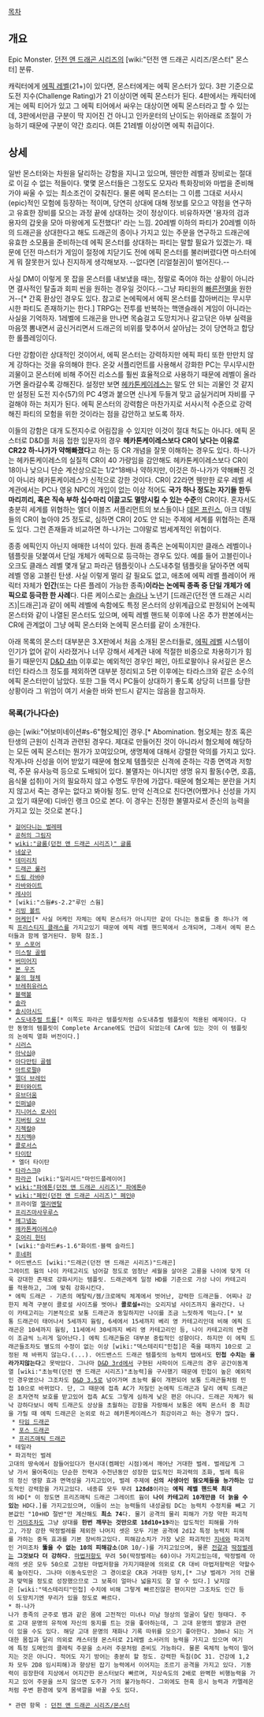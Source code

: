 [[목차]]

== 개요 ==
Epic Monster. [[던전 앤 드래곤 시리즈]]의 [wiki:"던전 앤 드래곤 시리즈/몬스터" 몬스터] 분류.

캐릭터에게 [[에픽 레벨]](21+)이 있다면, 몬스터에게는 에픽 몬스터가 있다. 3판 기준으로 도전 지수(Challenge Rating)가 21 이상이면 에픽 몬스터가 된다. 4판에서는 캐릭터에게는 에픽 티어가 있고 그 에픽 티어에서 싸우는 대상이면 에픽 몬스터라고 할 수 있는데, 3판에서만큼 구분이 딱 지어진 건 아니고 인카운터의 난이도는 위아래로 조절이 가능하기 때문에 구분이 약간 흐리다. 여튼 21레벨 이상이면 에픽 취급이다.

== 상세 ==
일반 몬스터와는 차원을 달리하는 강함을 지니고 있으며, 웬만한 레벨과 장비로는 절대로 이길 수 없는 적들이다. 몇몇 몬스터들은 그정도도 모자라 특화장비와 마법을 준비해가야 싸울 수 있는 최소조건이 갖춰진다. 물론 에픽 몬스터는 그 이름 그대로 서사시(epic)적인 모험에 등장하는 적이며, 당연히 상대에 대해 정보를 모으고 약점을 연구하고 유효한 장비를 모으는 과정 끝에 상대하는 것이 정상이다. 비유하자면 '용자의 검과 용자의 갑옷을 모아 마왕에게 도전했다!' 라는 느낌. 20레벨 이하의 파티가 20레벨 이하의 드래곤을 상대한다고 해도 드래곤의 종이나 가지고 있는 주문을 연구하고 드래곤에 유효한 소모품을 준비하는데 에픽 몬스터를 상대하는 파티는 말할 필요가 있겠는가. 때문에 던전 마스터가 게임이 절정에 치닫기도 전에 에픽 몬스터를 불러버렸다면 마스터에게 뭐 잘못한거 있나 진지하게 생각해보자. --없다면 [리얼철권]이 벌어진다.-- 

사실 DM이 이렇게 못 잡을 몬스터를 내보냈을 때는, 정말로 죽어야 하는 상황이 아니라면 결사적인 탈출과 회피 씬을 원하는 경우일 것이다.--그냥 파티원의 [[빠른전멸]]을 원한 거--[* 간혹 환상인 경우도 있다. 참고로 논에픽에서 에픽 몬스터를 잡아버리는 무시무시한 파티도 존재하기는 한다.] TRPG는 전투를 반복하는 핵앤슬래쉬 게임이 아니라는 사실을 기억하자. 1레벨에 드래곤을 만나면 목숨걸고 도망치거나 갈고닦은 아부 실력을 마음껏 뽐내면서 굽신거리면서 드래곤의 비위를 맞추어서 살아남는 것이 당연하고 합당한 롤플레잉이다.

다만 강함이란 상대적인 것이어서, 에픽 몬스터는 강력하지만 에픽 파티 또한 만만치 않게 강하다는 것을 유의해야 한다. 온갖 서플리먼트를 사용해서 강화한 PC는 무시무시한 괴물이고 몬스터에 비해 주어진 리소스를 훨씬 효율적으로 사용하기 때문에 레벨이 올라가면 올라갈수록 강해진다. 설정만 보면 [[헤카톤케이레스]]는 말도 안 되는 괴물인 것 같지만 설정된 도전 지수(57)의 PC 4명과 붙으면 신나게 두들겨 맞고 굽실거리며 자비를 구걸해야 하는 처지가 된다. 에픽 몬스터의 강력함은 마찬가지로 서사시적 수준으로 강력해진 파티의 모험을 위한 것이라는 점을 감안하고 보도록 하자. 

이들의 강함은 대개 도전지수로 어림잡을 수 있지만 이것이 절대 척도는 아니다. 에픽 몬스터로 D&D를 처음 접한 입문자의 경우 '''헤카톤케이레스보다 CR이 낮다는 이유로 CR22 하-나가가 약해빠졌다'''고 하는 등 CR 개념을 잘못 이해하는 경우도 있다. 하-나가는 헤카톤케이레스의 실질적 CR이 40 가량임을 감안해도 헤카톤케이레스보다 CR이 18이나 낮으니 단순 계산상으로는 1/2^18배나 약하지만, 이것은 하-나가가 약해빠진 것이 아니라 헤카톤케이레스가 신적으로 강한 것이다. CR이 22라면 웬만한 로우 레벨 세계관에서는 PC나 영웅 NPC의 개입이 없는 이상 적어도 '''국가 하나 정도는 자기들 한두마리끼리, 혹은 직속 부하 십수마리 이끌고도 멸망시킬 수 있는 수준'''의 CR이다. 혼자서도 충분히 세계를 위협하는 엘더 이블즈 서플리먼트의 보스들이나 [[데몬 프린스]], 아크 데빌들의 CR이 높아야 25 정도로, 심하면 CR이 20도 안 되는 주제에 세계를 위협하는 존재도 있다. 그런 존재들과 비교하면 하-나가는 그야말로 범세계적인 위협이다.

종종 에픽인지 아닌지 애매한 녀석이 있다. 원래 종족은 논에픽이지만 클래스 레벨이나 템플릿을 덧붙여서 단일 개체가 에픽으로 등극하는 경우도 있다. 예를 들어 고블린이나 오크도 클래스 레벨 몇개 달고 파라곤 템플릿이나 스도내추럴 템플릿을 달아주면 에픽 레벨 영웅 고블린 탄생. 사실 이렇게 멀리 갈 필요도 없고, 애초에 에픽 레벨 플레이어 캐릭터 자체가 '''인간'''(또는 다른 플레이 가능한 종족)'''이라는 논에픽 종족 중 단일 개체가 에픽으로 등극한 한 사례'''다. 다른 케이스로는 [[솔라]]나 노년기 [드래곤(던전 앤 드래곤 시리즈)|드래곤]과 같이 에픽 레벨에 속함에도 특정 몬스터의 상위계급으로 판정되어 논에픽 몬스터와 같이 나열된 몬스터도 있으며, 에픽 레벨 핸드북 이후에 나온 추가 판본에서는 CR에 관계없이 그냥 에픽 몬스터와 논에픽 몬스터를 같이 소개한다.

아래 목록의 몬스터 대부분은 3.X판에서 처음 소개된 몬스터들로, [[에픽 레벨]] 시스템이 인기가 없어 같이 사라졌거나 너무 강해서 세계관 내에 적절한 비중으로 차용하기가 힘들기 때문인지 [[D&D 4th]] 이후로는 예외적인 경우인 페인, 아트로팔이나 유서깊은 몬스터인 타라스크 정도를 제외하면 대부분 정리되고 5판 이후에는 타라스크와 같은 소수의 에픽 몬스터만이 남았다. 또한 그들 역시 PC들이 상대하기 좋도록 상당히 너프를 당한 상황이라 그 위엄이 여기 서술한 바와 반드시 같지는 않음을 참고하자.

=== 목록(가나다순) ===
@는 [wiki:"어보미네이션#s-6"혐오체]인 경우.[* Abomination. 혐오체는 창조 혹은 탄생의 근원이 신격과 관련된 경우다. 제대로 만들어진 것이 아니라서 혐오체에 해당하는 모든 에픽 몬스터는 뭔가가 꼬여있으며, 생명체에 대해서 강렬한 악의를 가지고 있다. 작게나마 신성을 이어 받았기 때문에 혐오체 템플릿은 신격에 준하는 각종 면역과 저항력, 주문 유사능력 등으로 도배되어 있다. 불멸자는 아니지만 생명 유지 활동(수면, 호흡, 음식물 섭취)이 거의 필요하지 않고 수명도 무한에 가깝다. 때문에 혐오체는 분란을 거치지 않고서 죽는 경우는 없다고 봐야될 정도. 만약 신격으로 친다면(어쨌거나 신성을 가지고 있기 때문에) 디바인 랭크 0으로 본다. 이 경우는 진정한 불멸자로서 준신의 능력을 가지고 있는 것으로 본다.]

 * [[걸어다니는 벌레떼]]
 * [[공허의 그림자]]
 * [[wiki:"글룸(던전 앤 드래곤 시리즈)" 글룸]]
 * [[네살구]]
 * [[데미리치]]
 * [[드래곤 룰러]]
 * [[드림 라바]]@
 * [[라바와이트]]
 * [[레샤이]]
 * [wiki:"스웜#s-2.2"루인 스웜]
 * [[리빙 볼트]]
 * [[머케인]][* 사실 머케인 자체는 에픽 몬스터가 아니지만 같이 다니는 동료들 중 하나가 에픽 [[프리스티지 클래스]]를 가지고있기 때문에 에픽 레벨 핸드북에서 소개되며, 그래서 에픽 몬스터들과 함께 열거된다. 항목 참조.]
 * [[무 스포어]]
 * [[미스랄 골렘]]
 * [[버미어지]]
 * [[본 우즈]]
 * [[불의 형체]]
 * [[브레취유러스]]
 * [[블랙볼]]
 * [[솔라]]
 * [[솔시아시드]]
 * [[스도내추럴 트롤]][* 이쪽도 파라곤 템플릿처럼 슈도내츄럴 템플릿이 적용된 예제이다. 다만 동명의 템플릿이 Complete Arcane에도 언급이 되었는데 CAr에 있는 것이 이 템플릿의 논에픽 열화 버전이다.]
 * [[시러스]]
 * [[아낙심]]@
 * [[아다만틴 골렘]]
 * [[아트로팔]]@
 * [[엘더 브레인]]
 * [[윈터와이트]]
 * [[유브더움]]
 * [[인퍼널]]@
 * [[지니어스 로사이]]
 * [[지버링 오브]]
 * [[지젝칼]]@
 * [[치치멕]]@
 * [[콜로서스]]
 * [[타이탄]]
  * 엘더 타이탄
 * [[타라스크]]@
 * [[파라곤]] [wiki:"일리시드"마인드플레이어]
 * [[wiki:"파에톤(던전 앤 드래곤 시리즈)" 파에톤]]@
 * [[wiki:"페인(던전 앤 드래곤 시리즈)" 페인]]@
 * 프라이멀 [[엘리멘탈]]
 * [[프리즈마사우루스]]
 * [[헤그넴논]]
 * [[헤카톤케이레스]]@
 * [[호어리 헌터]]
 * [wiki:"슬라드#s-1.6"화이트·블랙 슬라드]
 * [[후네퍼]]
 * 어드밴스드 [wiki:"드래곤(던전 앤 드래곤 시리즈)"드래곤]
 그레이트 웜의 나이 카테고리도 넘어갈 정도로 엄청난 세월을 살아온 고룡을 나이에 맞게 더욱 강대한 존재로 강화시키는 템플릿. 드래곤에게 일정 HD를 기준으로 가상 나이 카테고리를 적용하고, 그에 맞춰 강화시킨다.
 * 에픽 드래곤 - 기존의 메탈릭/젬/크로메틱 체계에서 벗어난, 강력한 드래곤들. 어찌나 강한지 체격 구분이 콜로설 사이즈를 벗어나 '''콜로설+'''라는 오리지널 사이즈까지 올라간다. 나이 카테고리는 기본적으로 보통 드래곤과 동일하지만 나이를 조금 느릿하게 먹는다.[* 보통 드래곤이 태어나서 5세까지 웜링, 6세에서 15세까지 베리 영 카테고리인데 비해 에픽 드래곤은 10세까지 웜링, 11세에서 30세까지 베리 영 카테고리인 등, 나이 카테고리의 변경이 조금씩 느리게 일어난다.] 에픽 드래곤들은 대부분 중립적인 성향이다. 하지만 이 에픽 드래곤들조차도 별도의 수정이 없는 이상 [wiki:"덱스테리티"민첩]은 죽을 때까지 10으로 고정된 채 바뀌지 않는다.(...). 어드밴스드 드래곤 템플릿의 능력치 탭에서도 '''민첩 수치는 올라가지않는다'''고 못박았다. 그나마 [[D&D 3rd]]에서 구현된 사파이어 드래곤의 경우 공간이동계열 [wiki:"초능력(던전 앤 드래곤 시리즈)"초능력]을 구사했기 때문에 민첩이 높은 예외적인 경우였으나 그조차도 [[D&D 3.5]]로 넘어가며 초능력 룰이 개편되어 보통 드래곤들처럼 민첩 10으로 바뀌었다. 단, 그 때문에 접촉 AC가 저질인 논에픽 드래곤과 달리 에픽 드래곤은 초자연적 보호를 받고있어 접촉 AC도 그렇게 심하게 낮은 편은 아니다. 드래곤 자체가 워낙 강하다보니 에픽 드래곤도 상상을 초월하는 강함을 자랑해서 보통은 에픽 몬스터 중 최강을 가릴 때 에픽 드래곤은 논외로 하고 헤카톤케이레스가 최강이라고 하는 경우가 많다.
  * [[타임 드래곤]]
  * [[포스 드래곤]]
  * [[프리즈매틱 드래곤]]
 * 테일라
 * 파괴적인 벌레
 고대의 땅속에서 잠들어있다가 현시대(켐페인 시점)에서 깨어난 거대한 벌레. 벌레답게 그냥 가서 물어죽이는 단순한 전략과 수천년동안 성장한 압도적인 파괴력의 조화, 벌레 특유의 정신 영향 효과 면역성을 가지고있어, 벌레 주제에 '''신의 사생아인 혐오체들을 능가하는''' 압도적인 강력함을 가지고있다. 네종류 모두 무려 '''128d8'''이라는 '''에픽 레벨 핸드북 최대'''의 HD[* 이 정도면 프리즈매틱 드래곤 그레이트 웜이 '''나이 카테고리 10개만큼 더 늙을 수 있는''' HD다.]를 가지고있으며, 이들이 쓰는 능력들의 내성굴림 DC는 능력치 수정치를 빼고 기본값인 "10+HD 절반"만 계산해도 '''최소 74'''다. 물기 공격의 물리 피해가 가장 약한 파괴적인 [[거미]]조차도 그냥 상대를 '''한번 깨무는 것만으로 18d10+19'''라는 압도적인 피해를 가하고, 가장 강한 딱정벌레를 제외한 나머지 셋은 모두 기본 공격에 2d12 특정 능력치 피해를 가하는 중독 효과를 기본 장비하고있다. 피해감소치가 가장 낮은 파괴적인 [[지네]]와 파괴적인 거미조차 '''뚫을 수 없는 10의 피해감소'''(DR 10/-)를 가지고있으며, 물론 [[전갈]]과 [[딱정벌레]]는 '''그것보다 더 강하다'''. [[마법저항]]도 무려 50(딱정벌레는 60)이나 가지고있는데, 딱정벌레 아래의 셋은 모두 50으로 고정된 마법저항을 가지기때문에 의외로 CR 대비 마법저항력은 약할수록 높아진다. 그나마 이동속도만은 그 경이로운 CR과 거대한 덩치,[* 그냥 벌레가 거의 건물과 맞먹을 정도로 성장했으므로 그 보폭이 얼마나 넓을지도 잘 알 수 있다.] 낮지않은 [wiki:"덱스테리티"민첩] 수치에 비해 그렇게 빠르진않은 편이지만 그조차도 인간 등이 도망치기엔 무리가 있을 정도로 빠르다.
 * 하-나가
 나가 종족의 군주로 뱀과 같은 몸에 고전적인 미녀나 미남 형상의 얼굴이 달린 형태다. 주로 고대 문명의 유적에 자신의 둥지를 트는 것을 좋아하는데, 그 고대 문명의 멸망과 관련이 있을 수도 있다. 해당 고대 문명의 재화나 기록 따위를 모으기 좋아한다. 30m나 되는 거대한 몸집과 달리 의외로 캐스터형 몬스터로 21레벨 소서러의 능력을 가지고 있으며 여기에 특정 도메인의 클레릭 주문을 소서러 주문처럼 준비도 가능하다. 물론 육체적 능력이 떨어지는 것은 아니다. 적어도 자기 방어는 충분히 할 정도. 강력한 독침(DC 31. 건강에 1,2차 모두 2D8 임시피해)과 향상된 잡기 능력에서 이어지는 조르기 공격을 가지고 있다. 기동력이 굉장한데 지상에서 어지간한 몬스터보다 빠르며, 지상속도의 2배로 완벽한 비행능력을 가지고 있어 주문을 쓰지 않으면 도주가 거의 불가능하다. 그외에도 현혹 응시 능력과 카멜레온처럼 주변 환경에 맞게 몸색깔을 바꿀 수도 있다.

 * 관련 항목 : [[던전 앤 드래곤 시리즈/몬스터]]
